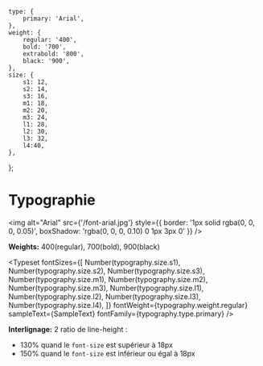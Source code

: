 
<Meta title="Fondamentaux/Typographie" />

    type: {
        primary: 'Arial',
    },
    weight: {
        regular: '400',
        bold: '700',
        extrabold: '800',
        black: '900',
    },
    size: {
        s1: 12,
        s2: 14,
        s3: 16,
        m1: 18,
        m2: 20,
        m3: 24,
        l1: 28,
        l2: 30,
        l3: 32,
        l4:40,
    },
};


# Typographie

<img alt="Arial" src={'/font-arial.jpg'} style={{ border: '1px solid rgba(0, 0, 0, 0.05)', boxShadow: 'rgba(0, 0, 0, 0.10) 0 1px 3px 0' }} />

**Weights:** 400(regular), 700(bold), 900(black)

<Typeset
    fontSizes={[
        Number(typography.size.s1),
        Number(typography.size.s2),
        Number(typography.size.s3),
        Number(typography.size.m1),
        Number(typography.size.m2),
        Number(typography.size.m3),
        Number(typography.size.l1),
        Number(typography.size.l2),
        Number(typography.size.l3),
        Number(typography.size.l4),
    ]}
    fontWeight={typography.weight.regular}
    sampleText={SampleText}
    fontFamily={typography.type.primary}
/>

**Interlignage:** 2 ratio de line-height :

- 130% quand le `font-size` est supérieur à 18px
- 150% quand le `font-size` est inférieur ou égal à 18px